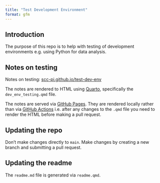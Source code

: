 ```yaml
---
title: "Test Development Environment"
format: gfm
---
```


## Introduction 

The purpose of this repo is to help with testing of development environments e.g. using Python for data analysis.  

## Notes on testing

Notes on testing: [scc-pi.github.io/test-dev-env](https://scc-pi.github.io/test-dev-env)

The notes are rendered to HTML using [Quarto](https://quarto.org/), specifically the `dev_env_testing.qmd` file.    

The notes are served via [GitHub Pages](https://docs.github.com/en/pages). They are rendered locally rather than via [GitHub Actions](https://docs.github.com/en/actions/get-started/understand-github-actions) i.e. after any changes to the `.qmd` file you need to render the HTML before making a pull request. 

## Updating the repo

Don't make changes directly to `main`. Make changes by creating a new branch and submitting a pull request.    

## Updating the readme

The `readme.md` file is generated via `readme.qmd`.
